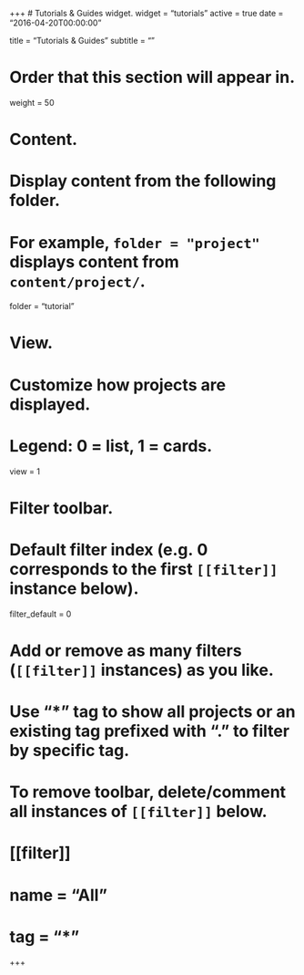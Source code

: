 +++
# Tutorials & Guides widget.
widget = "tutorials"
active = true
date = "2016-04-20T00:00:00"

title = "Tutorials & Guides"
subtitle = ""

# Order that this section will appear in.
weight = 50

# Content.
# Display content from the following folder.
# For example, `folder = "project"` displays content from `content/project/`.
folder = "tutorial"

# View.
# Customize how projects are displayed.
# Legend: 0 = list, 1 = cards.
view = 1

# Filter toolbar.

# Default filter index (e.g. 0 corresponds to the first `[[filter]]` instance below).
filter_default = 0

# Add or remove as many filters (`[[filter]]` instances) as you like.
# Use "*" tag to show all projects or an existing tag prefixed with "." to filter by specific tag.
# To remove toolbar, delete/comment all instances of `[[filter]]` below.
# [[filter]]
#   name = "All"
#   tag = "*"


+++

